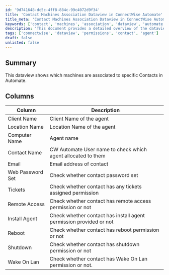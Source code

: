 ```yaml
---
id: '9d741648-dc5c-4ff8-884c-99c4072d9f34'
title: 'Contact Machines Association Dataview in ConnectWise Automate'
title_meta: 'Contact Machines Association Dataview in ConnectWise Automate'
keywords: ['contact', 'machines', 'association', 'dataview', 'automate']
description: 'This document provides a detailed overview of the dataview that displays the association between machines and specific contacts in ConnectWise Automate, including various permissions and attributes related to each contact.'
tags: ['connectwise', 'dataview', 'permissions', 'contact', 'agent']
draft: false
unlisted: false
---
```

## Summary

This dataview shows which machines are associated to specific Contacts in Automate.

## Columns

| Column               | Description                                                             |
|----------------------|-------------------------------------------------------------------------|
| Client Name          | Client Name of the agent                                                |
| Location Name        | Location Name of the agent                                              |
| Computer Name        | Agent name                                                              |
| Contact Name         | CW Automate User name to check which agent allocated to them            |
| Email                | Email address of contact                                                |
| Web Password Set     | Check whether contact password set                                      |
| Tickets              | Check whether contact has any tickets assigned permission               |
| Remote Access        | Check whether contact has remote access permission or not               |
| Install Agent        | Check whether contact has install agent permission provided or not      |
| Reboot               | Check whether contact has reboot permission or not                      |
| Shutdown             | Check whether contact has shutdown permission or not                    |
| Wake On Lan          | Check whether contact has Wake On Lan permission or not.                |












